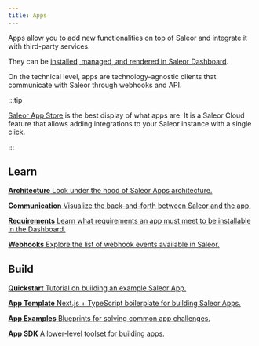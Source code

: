 ```yaml
---
title: Apps
---
```



Apps allow you to add new functionalities on top of Saleor and integrate it with third-party services.

They can be [installed, managed, and rendered in Saleor Dashboard](extending-dashboard-with-apps).

On the technical level, apps are technology-agnostic clients that communicate with Saleor through webhooks and API.

:::tip

[Saleor App Store](/app-store) is the best display of what apps are. It is a Saleor Cloud feature that allows adding integrations to your Saleor instance with a single click.

:::

## Learn

<CardGrid>

[**Architecture** Look under the hood of Saleor Apps architecture.](architecture/overview)

[**Communication** Visualize the back-and-forth between Saleor and the app.](architecture/communication-between-app-and-saleor)

[**Requirements** Learn what requirements an app must meet to be installable in the Dashboard.](architecture/requirements/app-requirements)

[**Webhooks** Explore the list of webhook events available in Saleor.](../../../category/webhooks)

</CardGrid>

## Build

<CardGrid>

[**Quickstart** Tutorial on building an example Saleor App.](quickstart/getting-started)

[**App Template** Next.js + TypeScript boilerplate for building Saleor Apps.](developing-apps/app-template)

[**App Examples** Blueprints for solving common app challenges.](developing-apps/app-examples)

[**App SDK** A lower-level toolset for building apps.](developing-apps/app-sdk)

</CardGrid>
